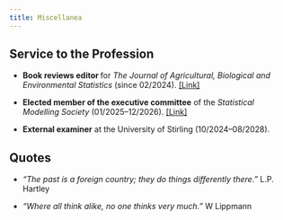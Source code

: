 ```yaml
---
title: Miscellanea
---
```


## Service to the Profession
- **Book reviews editor ** for *The Journal of Agricultural, Biological and Environmental Statistics* (since 02/2024). [\[Link\]](https://link.springer.com/journal/13253) 

- **Elected member of the executive committee** of the *Statistical Modelling Society* (01/2025--12/2026). [\[Link\]](http://www.statmod.org/)

- **External examiner** at the University of Stirling (10/2024--08/2028).

## Quotes
- *"The past is a foreign country; they do things differently there."* L.P. Hartley

- *"Where all think alike, no one thinks very much."* W Lippmann
